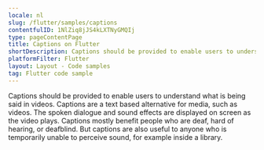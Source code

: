 ```yaml
---
locale: nl
slug: /flutter/samples/captions
contentfulID: 1NlZiq8jJS4kLXTNyGMQIj
type: pageContentPage
title: Captions on Flutter
shortDescription: Captions should be provided to enable users to understand what is being said in videos.
platformFilter: Flutter
layout: Layout - Code samples
tag: Flutter code sample
---
```


Captions should be provided to enable users to understand what is being said in videos. Captions are a text based alternative for media, such as videos. The spoken dialogue and sound effects are displayed on screen as the video plays. Captions mostly benefit people who are deaf, hard of hearing, or deafblind. But captions are also useful to anyone who is temporarily unable to perceive sound, for example inside a library.

<CodeSample id="media-captions" locale="nl" platform="flutter"/>